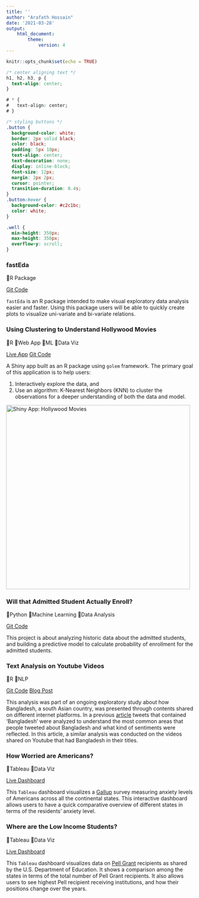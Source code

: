 ```yaml
---
title: ''
author: "Arafath Hossain"
date: '2021-03-28'
output: 
    html_document:
        theme: 
            version: 4
---
```


```r
knitr::opts_chunk$set(echo = TRUE)
```

```css
/* center aligning text */
h1, h2, h3, p {
  text-align: center;
}

# * {
#   text-align: center;
# }

/* styling buttons */
.button {
  background-color: white;
  border: 2px solid black;
  color: black;
  padding: 5px 10px;
  text-align: center;
  text-decoration: none;
  display: inline-block;
  font-size: 12px;
  margin: 2px 2px;
  cursor: pointer;
  transition-duration: 0.4s;
}
.button:hover {
  background-color: #c2c1bc; 
  color: white;
}

.well {
  min-height: 350px;
  max-height: 350px;
  overflow-y: scroll;
}

```

<!--- fastEda package -->

::: {.col-sm-6}
::: {.well}
### fastEda

🎫R Package

<a href="https://github.com/Curious-Joe/fastEda" class="button">Git Code</a>

`fastEda` is an R package intended to make visual exploratory data analysis easier and faster. Using this package users will be able to quickly create plots to visualize uni-variate and bi-variate relations.
:::
:::

<!--- end fastEda package -->


<!--- Hollywood movie app -->

::: {.col-sm-6}
::: {.well}
### Using Clustering to Understand Hollywood Movies

🎫R 🎫Web App 🎫ML 🎫Data Viz

<a href="https://curiousjoe.shinyapps.io/HollywoodMovies2/" class="button">Live App</a> <a href="https://github.com/Curious-Joe/HollywoodApp2.0" class="button">Git Code</a>

A Shiny app built as an R package using `golem` framework. The primary goal of this application is to help users:

1)  Interactively explore the data, and
2)  Use an algorithm: K-Nearest Neighbors (KNN) to cluster the observations for a deeper understanding of both the data and model.

![](/img/shiny_hollywood_movie.jpg "Shiny App: Hollywood Movies"){width="492"}
:::
:::

<!--- end hollywood app -->

<!-- Python: enrollment prediction -->

::: {.col-sm-6}
::: {.well}
### Will that Admitted Student Actually Enroll?

🎫Python 🎫Machine Learning 🎫Data Analysis

<a href="https://github.com/Curious-Joe/Enrollment_Prediction_Model/blob/master/Notebook/Enrollment%20Prediction%20Model.ipynb" class="button">Git Code</a>

This project is about analyzing historic data about the admitted students, and building a predictive model to calculate probability of enrollment for the admitted students.
:::
:::

<!--- end tableau: worried americans -->

<!-- Text Analytics Youtube -->

::: {.col-sm-6}
::: {.well}
### Text Analysis on Youtube Videos

🎫R 🎫NLP

<a href="https://github.com/Curious-Joe/Text_Analytics_Youtube" class="button">Git Code</a> <a href="https://curious-joe.net/post/2021-03-30-text-analysis-on-youtube-videos-posted-about-bangladesh/" class="button">Blog Post</a>

This analysis was part of an ongoing exploratory study about how Bangladesh, a south Asian country, was presented through contents shared on different internet platforms. In a previous [article](https://curious-joe.net/post/twitter-topic-modeling-sentiment-analysis/) tweets that contained 'Bangladesh' were analyzed to understand the most common areas that people tweeted about Bangladesh and what kind of sentiments were reflected. In this article, a similar analysis was conducted on the videos shared on Youtube that had Bangladesh in their titles.
:::
:::

<!--- end text analytics youtube -->

<!-- tableau: worried americans -->

::: {.col-sm-6}
::: {.well}
### How Worried are Americans?

🎫Tableau 🎫Data Viz

<a href="https://public.tableau.com/profile/curious.joe#!/vizhome/HowworriedareAmericans/ComparisonwithSelectedState" class="button">Live Dashboard</a>

This `Tableau` dashboard visualizes a [Gallup](https://www.gallup.com/home.aspx) survey measuring anxiety levels of Americans across all the continental states. This interactive dashboard allows users to have a quick comparative overview of different states in terms of the residents' anxiety level.

:::
:::

<!--- end tableau: worried americans -->

<!-- tableau: pell students-->

::: {.col-sm-6}
::: {.well}
### Where are the Low Income Students?

🎫Tableau 🎫Data Viz

<a href="https://public.tableau.com/profile/curious.joe#!/vizhome/Pellv02/Dashboard1" class="button">Live Dashboard</a>

This `Tableau` dashboard visualizes data on [Pell Grant](https://studentaid.gov/understand-aid/types/grants/pell) recipients as shared by the U.S. Department of Education. It shows a comparison among the states in terms of the total number of Pell Grant recipients. It also allows users to see highest Pell recipient receiving institutions, and how their positions change over the years. 

:::
:::

<!-- end tableau: pell students-->
